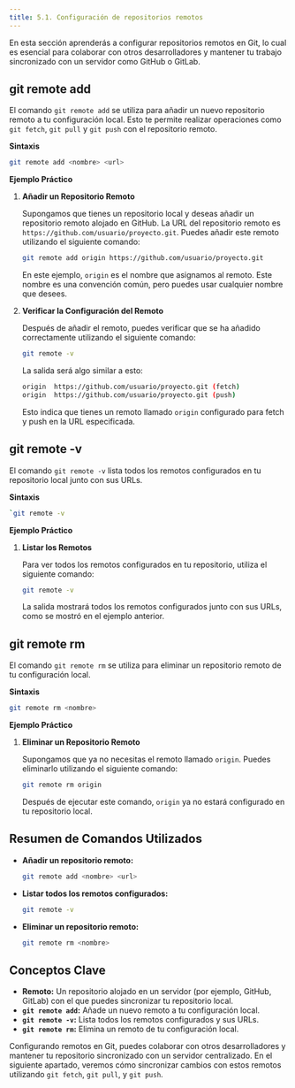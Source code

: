 ```yaml
---
title: 5.1. Configuración de repositorios remotos
---
```


En esta sección aprenderás a configurar repositorios remotos en Git, lo cual es esencial para colaborar con otros desarrolladores y mantener tu trabajo sincronizado con un servidor como GitHub o GitLab.

## git remote add

El comando `git remote add` se utiliza para añadir un nuevo repositorio remoto a tu configuración local. Esto te permite realizar operaciones como `git fetch`, `git pull` y `git push` con el repositorio remoto.

**Sintaxis**

```bash
git remote add <nombre> <url>
```

**Ejemplo Práctico**

1. **Añadir un Repositorio Remoto**

   Supongamos que tienes un repositorio local y deseas añadir un repositorio remoto alojado en GitHub. La URL del repositorio remoto es `https://github.com/usuario/proyecto.git`. Puedes añadir este remoto utilizando el siguiente comando:

   ```bash
   git remote add origin https://github.com/usuario/proyecto.git
   ```

   En este ejemplo, `origin` es el nombre que asignamos al remoto. Este nombre es una convención común, pero puedes usar cualquier nombre que desees.

2. **Verificar la Configuración del Remoto**

   Después de añadir el remoto, puedes verificar que se ha añadido correctamente utilizando el siguiente comando:

   ```bash
   git remote -v
   ```

   La salida será algo similar a esto:

   ```bash
   origin  https://github.com/usuario/proyecto.git (fetch)
   origin  https://github.com/usuario/proyecto.git (push)
   ```

   Esto indica que tienes un remoto llamado `origin` configurado para fetch y push en la URL especificada.

## git remote -v

El comando `git remote -v` lista todos los remotos configurados en tu repositorio local junto con sus URLs.

**Sintaxis**

```bash
`git remote -v
```

**Ejemplo Práctico**

1. **Listar los Remotos**

   Para ver todos los remotos configurados en tu repositorio, utiliza el siguiente comando:

   ```bash
   git remote -v
   ```

   La salida mostrará todos los remotos configurados junto con sus URLs, como se mostró en el ejemplo anterior.

## git remote rm

El comando `git remote rm` se utiliza para eliminar un repositorio remoto de tu configuración local.

**Sintaxis**

```bash
git remote rm <nombre>
```

**Ejemplo Práctico**

1. **Eliminar un Repositorio Remoto**

   Supongamos que ya no necesitas el remoto llamado `origin`. Puedes eliminarlo utilizando el siguiente comando:

   ```bash
   git remote rm origin
   ```

   Después de ejecutar este comando, `origin` ya no estará configurado en tu repositorio local.

## Resumen de Comandos Utilizados

- **Añadir un repositorio remoto:**
  ```bash
  git remote add <nombre> <url>
  ```

- **Listar todos los remotos configurados:**
  ```bash
  git remote -v
  ```

- **Eliminar un repositorio remoto:**
  ```bash
  git remote rm <nombre>
  ```

## Conceptos Clave

- **Remoto:** Un repositorio alojado en un servidor (por ejemplo, GitHub, GitLab) con el que puedes sincronizar tu repositorio local.
- **`git remote add`:** Añade un nuevo remoto a tu configuración local.
- **`git remote -v`:** Lista todos los remotos configurados y sus URLs.
- **`git remote rm`:** Elimina un remoto de tu configuración local.

Configurando remotos en Git, puedes colaborar con otros desarrolladores y mantener tu repositorio sincronizado con un servidor centralizado. En el siguiente apartado, veremos cómo sincronizar cambios con estos remotos utilizando `git fetch`, `git pull`, y `git push`.
